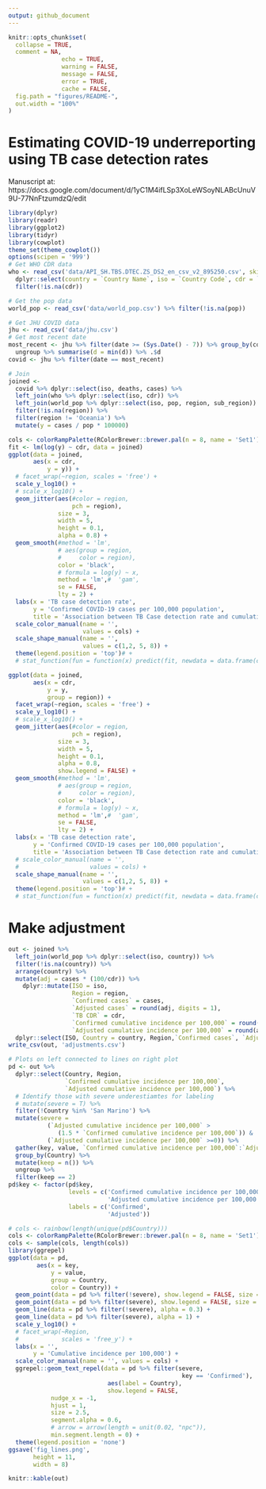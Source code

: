 ```yaml
---
output: github_document
---
```


<!-- README.md is generated from README.Rmd. Please edit that file -->

```r
knitr::opts_chunk$set(
  collapse = TRUE,
  comment = NA, 
               echo = TRUE, 
               warning = FALSE, 
               message = FALSE, 
               error = TRUE, 
               cache = FALSE,
  fig.path = "figures/README-",
  out.width = "100%"
)
```

# Estimating COVID-19 underreporting using TB case detection rates

Manuscript at: https://docs.google.com/document/d/1yC1M4ifLSp3XoLeWSoyNLABcUnuV9U-77NnFtzumdzQ/edit


```r
library(dplyr)
library(readr)
library(ggplot2)
library(tidyr)
library(cowplot)
theme_set(theme_cowplot())
options(scipen = '999')
# Get WHO CDR data
who <- read_csv('data/API_SH.TBS.DTEC.ZS_DS2_en_csv_v2_895250.csv', skip = 3) %>%
  dplyr::select(country = `Country Name`, iso = `Country Code`, cdr = `2018`) %>%
  filter(!is.na(cdr))

# Get the pop data
world_pop <- read_csv('data/world_pop.csv') %>% filter(!is.na(pop))

# Get JHU COVID data
jhu <- read_csv('data/jhu.csv')
# Get most recent date
most_recent <- jhu %>% filter(date >= (Sys.Date() - 7)) %>% group_by(country) %>% summarise(d = max(date)) %>%
  ungroup %>% summarise(d = min(d)) %>% .$d
covid <- jhu %>% filter(date == most_recent)

# Join
joined <- 
  covid %>% dplyr::select(iso, deaths, cases) %>%
  left_join(who %>% dplyr::select(iso, cdr)) %>%
  left_join(world_pop %>% dplyr::select(iso, pop, region, sub_region)) %>%
  filter(!is.na(region)) %>%
  filter(region != 'Oceania') %>%
  mutate(y = cases / pop * 100000)

cols <- colorRampPalette(RColorBrewer::brewer.pal(n = 8, name = 'Set1'))(length(unique(joined$region)))
fit <- lm(log(y) ~ cdr, data = joined)
ggplot(data = joined,
       aes(x = cdr,
           y = y)) +
  # facet_wrap(~region, scales = 'free') +
  scale_y_log10() +
  # scale_x_log10() +
  geom_jitter(aes(#color = region,
                  pch = region),
              size = 3,
              width = 5,
              height = 0.1,
              alpha = 0.8) +
  geom_smooth(#method = 'lm',
              # aes(group = region,
              #     color = region), 
              color = 'black',
              # formula = log(y) ~ x,
              method = 'lm',#  'gam',
              se = FALSE,
              lty = 2) +
  labs(x = 'TB case detection rate',
       y = 'Confirmed COVID-19 cases per 100,000 population',
       title = 'Association between TB Case detection rate and cumulative COVID-19 incidence') +
  scale_color_manual(name = '',
                     values = cols) +
  scale_shape_manual(name = '',
                     values = c(1,2, 5, 8)) +
  theme(legend.position = 'top')# +
  # stat_function(fun = function(x) predict(fit, newdata = data.frame(cdr=x)))

```

```r
ggplot(data = joined,
       aes(x = cdr,
           y = y,
           group = region)) +
  facet_wrap(~region, scales = 'free') +
  scale_y_log10() +
  # scale_x_log10() +
  geom_jitter(aes(#color = region,
                  pch = region),
              size = 3,
              width = 5,
              height = 0.1,
              alpha = 0.8,
              show.legend = FALSE) +
  geom_smooth(#method = 'lm',
              # aes(group = region,
              #     color = region), 
              color = 'black',
              # formula = log(y) ~ x,
              method = 'lm',#  'gam',
              se = FALSE,
              lty = 2) +
  labs(x = 'TB case detection rate',
       y = 'Confirmed COVID-19 cases per 100,000 population',
       title = 'Association between TB Case detection rate and cumulative COVID-19 incidence') +
  # scale_color_manual(name = '',
  #                    values = cols) +
  scale_shape_manual(name = '',
                     values = c(1,2, 5, 8)) +
  theme(legend.position = 'top')# +
  # stat_function(fun = function(x) predict(fit, newdata = data.frame(cdr=x)))

```

# Make adjustment

```r
out <- joined %>%
  left_join(world_pop %>% dplyr::select(iso, country)) %>%
  filter(!is.na(country)) %>%
  arrange(country) %>%
  mutate(adj = cases * (100/cdr)) %>%
    dplyr::mutate(ISO = iso, 
                  Region = region,
                  `Confirmed cases` = cases,
                  `Adjusted cases` = round(adj, digits = 1),
                  `TB CDR` = cdr,
                  `Confirmed cumulative incidence per 100,000` = round(cases / pop * 100000, digits = 2),
                  `Adjusted cumulative incidence per 100,000` = round(adj / pop * 100000,digits = 2)) %>%
  dplyr::select(ISO, Country = country, Region,`Confirmed cases`, `Adjusted cases`, `TB CDR`, `Confirmed cumulative incidence per 100,000`,`Adjusted cumulative incidence per 100,000`)
write_csv(out, 'adjustments.csv')
```

```r
# Plots on left connected to lines on right plot
pd <- out %>%
  dplyr::select(Country, Region,
                `Confirmed cumulative incidence per 100,000`,
                `Adjusted cumulative incidence per 100,000`) %>%
  # Identify those with severe underestiamtes for labeling
  # mutate(severe = T) %>%
  filter(!Country %in% 'San Marino') %>%
  mutate(severe =
           (`Adjusted cumulative incidence per 100,000` >
              (1.5 * `Confirmed cumulative incidence per 100,000`)) &
           (`Adjusted cumulative incidence per 100,000` >=0)) %>%
  gather(key, value, `Confirmed cumulative incidence per 100,000`:`Adjusted cumulative incidence per 100,000`) %>%
  group_by(Country) %>%
  mutate(keep = n()) %>%
  ungroup %>%
  filter(keep == 2)
pd$key <- factor(pd$key,
                 levels = c('Confirmed cumulative incidence per 100,000',
                            'Adjusted cumulative incidence per 100,000'),
                 labels = c('Confirmed',
                            'Adjusted'))

# cols <- rainbow(length(unique(pd$Country)))
cols <- colorRampPalette(RColorBrewer::brewer.pal(n = 8, name = 'Set1'))(length(unique(pd$Country)))
cols <- sample(cols, length(cols))
library(ggrepel)
ggplot(data = pd,
        aes(x = key,
            y = value,
            group = Country,
            color = Country)) +
  geom_point(data = pd %>% filter(!severe), show.legend = FALSE, size = 0.8, alpha = 0.3) +
  geom_point(data = pd %>% filter(severe), show.legend = FALSE, size = 2, alpha = 1) +
  geom_line(data = pd %>% filter(!severe), alpha = 0.3) +
  geom_line(data = pd %>% filter(severe), alpha = 1) +
  scale_y_log10() +
  # facet_wrap(~Region,
  #            scales = 'free_y') +
  labs(x = '',
       y = 'Cumulative incidence per 100,000') +
  scale_color_manual(name = '', values = cols) +
  ggrepel::geom_text_repel(data = pd %>% filter(severe,
                                                 key == 'Confirmed'), 
                            aes(label = Country),
                            show.legend = FALSE,
            nudge_x = -1,
            hjust = 1,
            size = 2.5,
            segment.alpha = 0.6,
            # arrow = arrow(length = unit(0.02, "npc")),
            min.segment.length = 0) +
  theme(legend.position = 'none') 
ggsave('fig_lines.png',
       height = 11,
       width = 8)
```


```r
knitr::kable(out)
```

